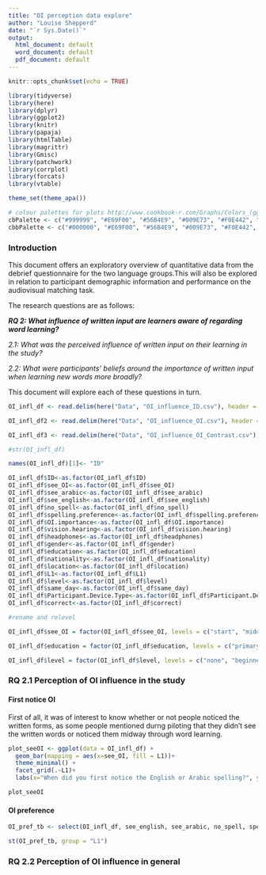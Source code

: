 ```yaml
---
title: "OI perception data explore"
author: "Louise Shepperd"
date: "`r Sys.Date()`"
output:   
  html_document: default
  word_document: default
  pdf_document: default
---
```


```r
knitr::opts_chunk$set(echo = TRUE)

library(tidyverse)
library(here)
library(dplyr)
library(ggplot2)
library(knitr)
library(papaja)
library(htmlTable)
library(magrittr)
library(Gmisc)
library(patchwork)
library(corrplot)
library(forcats)
library(vtable)

theme_set(theme_apa())

# colour palettes for plots http://www.cookbook-r.com/Graphs/Colors_(ggplot2)/
cbPalette <- c("#999999", "#E69F00", "#56B4E9", "#009E73", "#F0E442", "#0072B2", "#D55E00", "#CC79A7")
cbbPalette <- c("#000000", "#E69F00", "#56B4E9", "#009E73", "#F0E442", "#0072B2", "#D55E00", "#CC79A7")
```

### Introduction

This document offers an exploratory overview of quantitative data from the debrief questionnaire for the two language groups.This will also be explored in relation to participant demographic information and performance on the audiovisual matching task.

The research questions are as follows:

***RQ 2: What influence of written input are learners aware of regarding word learning?***

*2.1: What was the perceived influence of written input on their learning in the study?*  

*2.2: What were participants' beliefs around the importance of written input when learning new words more broadly?*

This document will explore each of these questions in turn.

```r
OI_infl_df <- read.delim(here("Data", "OI_influence_ID.csv"), header = TRUE, sep = ',', encoding = 'UTF-8')

OI_infl_df2 <- read.delim(here("Data", "OI_influence_OI.csv"), header = TRUE, sep = ',', encoding = 'UTF-8')

OI_infl_df3 <- read.delim(here("Data", "OI_influence_OI_Contrast.csv"), header = TRUE, sep = ',', encoding = 'UTF-8')
```

```r
#str(OI_infl_df)

names(OI_infl_df)[1]<- "ID"

OI_infl_df$ID<-as.factor(OI_infl_df$ID)
OI_infl_df$see_OI<-as.factor(OI_infl_df$see_OI)
OI_infl_df$see_arabic<-as.factor(OI_infl_df$see_arabic)
OI_infl_df$see_english<-as.factor(OI_infl_df$see_english)
OI_infl_df$no_spell<-as.factor(OI_infl_df$no_spell)
OI_infl_df$spelling.preference<-as.factor(OI_infl_df$spelling.preference)
OI_infl_df$OI.importance<-as.factor(OI_infl_df$OI.importance)
OI_infl_df$vision.hearing<-as.factor(OI_infl_df$vision.hearing)
OI_infl_df$headphones<-as.factor(OI_infl_df$headphones)
OI_infl_df$gender<-as.factor(OI_infl_df$gender)
OI_infl_df$education<-as.factor(OI_infl_df$education)
OI_infl_df$nationality<-as.factor(OI_infl_df$nationality)
OI_infl_df$location<-as.factor(OI_infl_df$location)
OI_infl_df$L1<-as.factor(OI_infl_df$L1)
OI_infl_df$level<-as.factor(OI_infl_df$level)
OI_infl_df$same_day<-as.factor(OI_infl_df$same_day)
OI_infl_df$Participant.Device.Type<-as.factor(OI_infl_df$Participant.Device.Type)
OI_infl_df$correct<-as.factor(OI_infl_df$correct)

#rename and relevel

OI_infl_df$see_OI = factor(OI_infl_df$see_OI, levels = c("start", "middle", "end", "no_see"), ordered = TRUE)

OI_infl_df$education = factor(OI_infl_df$education, levels = c("primary", "secondary", "professional qualification", "bachelors", "masters", "doctorate"), ordered = TRUE)

OI_infl_df$level = factor(OI_infl_df$level, levels = c("none", "beginner", "intermediate", "advanced", "nearnative"), ordered = TRUE)
```

### RQ 2.1  Perception of OI influence in the study

#### First notice OI

First of all, it was of interest to know whether or not people noticed the written forms, as some people mentioned durng piloting that they didn't see the written words or noticed them midway through word learning.

```r
plot_seeOI <- ggplot(data = OI_infl_df) +
  geom_bar(mapping = aes(x=see_OI, fill = L1))+
  theme_minimal() +
  facet_grid(.~L1)+
  labs(x="When did you first notice the English or Arabic spelling?", y="Count", title="When participants first noticed OI by L1")

plot_seeOI
```

#### OI preference

```r

OI_pref_tb <- select(OI_infl_df, see_english, see_arabic, no_spell, spelling.preference, L1)

st(OI_pref_tb, group = "L1")

```


### RQ 2.2  Perception of OI influence in general



